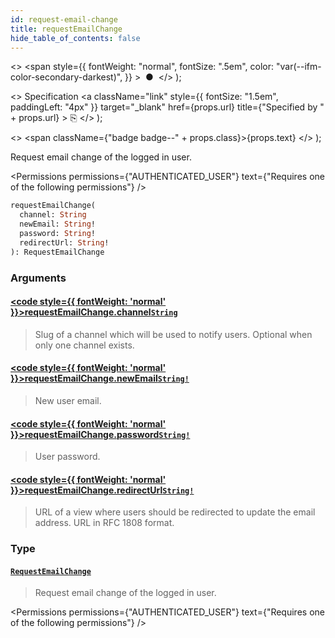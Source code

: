 ```yaml
---
id: request-email-change
title: requestEmailChange
hide_table_of_contents: false
---
```


  <>
    <span
      style={{
        fontWeight: "normal",
        fontSize: ".5em",
        color: "var(--ifm-color-secondary-darkest)",
      }}
    >
      &nbsp;●&nbsp;
    </span>
  </>
);

  <>
    Specification
    <a
      className="link"
      style={{ fontSize: "1.5em", paddingLeft: "4px" }}
      target="\_blank"
      href={props.url}
      title={"Specified by " + props.url}
    >
      ⎘
    </a>
  </>
);

  <>
    <span className={"badge badge--" + props.class}>{props.text}</span>
  </>
);

Request email change of the logged in user.

<Permissions
  permissions={"AUTHENTICATED_USER"}
  text={"Requires one of the following permissions"}
/>

```graphql
requestEmailChange(
  channel: String
  newEmail: String!
  password: String!
  redirectUrl: String!
): RequestEmailChange
```

### Arguments

#### [<code style={{ fontWeight: 'normal' }}>requestEmailChange.<b>channel</b></code>](#)<Bullet />[`String`](../../../api-reference/miscellaneous/scalars/string) <Badge class="secondary" text="scalar"/> <Badge class="secondary" text="miscellaneous"/>

> Slug of a channel which will be used to notify users. Optional when only one channel exists.

#### [<code style={{ fontWeight: 'normal' }}>requestEmailChange.<b>newEmail</b></code>](#)<Bullet />[`String!`](../../../api-reference/miscellaneous/scalars/string) <Badge class="secondary" text="non-null"/> <Badge class="secondary" text="scalar"/> <Badge class="secondary" text="miscellaneous"/>

> New user email.

#### [<code style={{ fontWeight: 'normal' }}>requestEmailChange.<b>password</b></code>](#)<Bullet />[`String!`](../../../api-reference/miscellaneous/scalars/string) <Badge class="secondary" text="non-null"/> <Badge class="secondary" text="scalar"/> <Badge class="secondary" text="miscellaneous"/>

> User password.

#### [<code style={{ fontWeight: 'normal' }}>requestEmailChange.<b>redirectUrl</b></code>](#)<Bullet />[`String!`](../../../api-reference/miscellaneous/scalars/string) <Badge class="secondary" text="non-null"/> <Badge class="secondary" text="scalar"/> <Badge class="secondary" text="miscellaneous"/>

> URL of a view where users should be redirected to update the email address. URL in RFC 1808 format.

### Type

#### [`RequestEmailChange`](../../../api-reference/users/objects/request-email-change) <Badge class="secondary" text="object"/> <Badge class="secondary" text="users"/>

> Request email change of the logged in user.

<Permissions
  permissions={"AUTHENTICATED_USER"}
  text={"Requires one of the following permissions"}
/>

>

